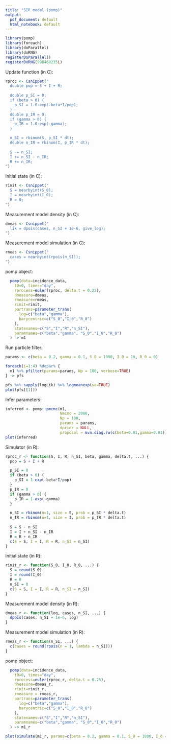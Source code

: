 ```yaml
---
title: "SIR model (pomp)"
output:
  pdf_document: default
  html_notebook: default
---
```


```r
library(pomp)
library(foreach)
library(doParallel)
library(doRNG)
registerDoParallel()
registerDoRNG(998468235L)
```

Update function (in C):

```r
rproc <- Csnippet("
  double pop = S + I + R;
  
  double p_SI = 0;
  if (beta > 0) {
    p_SI = 1.0-exp(-beta*I/pop);
  }
  double p_IR = 0;
  if (gamma > 0) {
    p_IR = 1.0-exp(-gamma);
  }

  n_SI = rbinom(S, p_SI * dt);
  double n_IR = rbinom(I, p_IR * dt);
  
  S -= n_SI;
  I += n_SI - n_IR;
  R += n_IR;
")
```

Initial state (in C):

```r
rinit <- Csnippet("
  S = nearbyint(S_0);
  I = nearbyint(I_0);
  R = 0;
")
```

Measurement model density (in C):

```r
dmeas <- Csnippet("
  lik = dpois(cases, n_SI + 1e-6, give_log);
")
```

Measurement model simulation (in C):

```r
rmeas <- Csnippet("
  cases = nearbyint(rpois(n_SI));
")
```

pomp object:

```r
  pomp(data=incidence_data,
    t0=0, times="day",
    rprocess=euler(rproc, delta.t = 0.25),
    dmeasure=dmeas,
    rmeasure=rmeas,
    rinit=rinit,
    partrans=parameter_trans(
      log=c("beta","gamma"),
      barycentric=c("S_0","I_0","R_0")
    ),
    statenames=c("S","I","R","n_SI"),
    paramnames=c("beta","gamma", "S_0","I_0","R_0")
  ) -> m1
```

Run particle filter:

```r
params <- c(beta = 0.2, gamma = 0.1, S_0 = 1000, I_0 = 10, R_0 = 0)

foreach(i=1:4) %dopar% {
  m1 %>% pfilter(params=params, Np = 100, verbose=TRUE)
} -> pfs

pfs %>% sapply(logLik) %>% logmeanexp(se=TRUE)
plot(pfs[[1]])
```

Infer parameters:

```r
inferred <- pomp::pmcmc(m1,
                        Nmcmc = 2000, 
                        Np = 100, 
                        params = params, 
                        dprior = NULL,
                        proposal = mvn.diag.rw(c(beta=0.01,gamma=0.01)))
plot(inferred)
```

Simulator (in R):

```r
rproc_r <- function(S, I, R, n_SI, beta, gamma, delta.t, ...) {
  pop = S + I + R

  p_SI = 0
  if (beta > 0) {
    p_SI = 1-exp(-beta*I/pop)
  }
  p_IR = 0
  if (gamma > 0) {
    p_IR = 1-exp(-gamma)
  }

  n_SI = rbinom(n=1, size = S, prob = p_SI * delta.t)
  n_IR = rbinom(n=1, size = I, prob = p_IR * delta.t)
  
  S = S - n_SI
  I = I + n_SI - n_IR
  R = R + n_IR
  c(S = S, I = I, R = R, n_SI = n_SI)
}
```

Initial state (in R):

```r
rinit_r <- function(S_0, I_0, R_0, ...) {
  S = round(S_0)
  I = round(I_0)
  R = 0
  n_SI = 0
  c(S = S, I = I, R = R, n_SI = n_SI)
}
```

Measurement model density (in R):

```r
dmeas_r <- function(log, cases, n_SI, ...) {
  dpois(cases, n_SI + 1e-6, log)
}
```

Measurement model simulation (in R):

```r
rmeas_r <- function(n_SI, ...) {
  c(cases = round(rpois(n = 1, lambda = n_SI)))
}
```

pomp object:

```r
  pomp(data=incidence_data,
    t0=0, times="day",
    rprocess=euler(rproc_r, delta.t = 0.25),
    dmeasure=dmeas_r,
    rinit=rinit_r,
    rmeasure = rmeas_r,
    partrans=parameter_trans(
      log=c("beta","gamma"),
      barycentric=c("S_0","I_0","R_0")
    ),
    statenames=c("S","I","R","n_SI"),
    paramnames=c("beta","gamma", "S_0","I_0","R_0")
  ) -> m1_r
```

```r
plot(simulate(m1_r, params=c(beta = 0.2, gamma = 0.1, S_0 = 1000, I_0 = 10, R_0 = 0), nsim = 1)[[1]])
```

